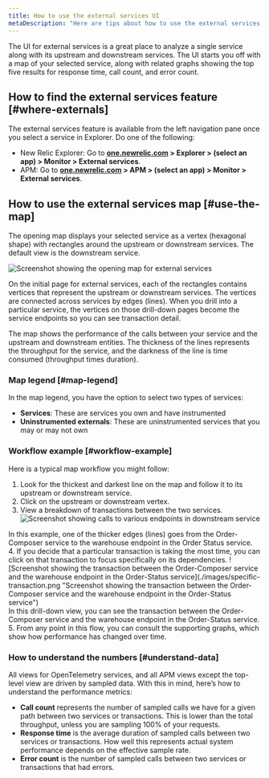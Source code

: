 ```yaml
---
title: How to use the external services UI
metaDescription: "Here are tips about how to use the external services UI"
---
```


The UI for external services is a great place to analyze a single service along with its upstream and downstream services. The UI starts you off with a map of your selected service, along with related graphs showing the top five results for response time, call count, and error count.

## How to find the external services feature [#where-externals]

The external services feature is available from the left navigation pane once you select a service in Explorer. Do one of the following:

   * New Relic Explorer: Go to **[one.newrelic.com](https://one.newrelic.com) > Explorer > (select an app) > Monitor > External services**.
   * APM: Go to **[one.newrelic.com](https://one.newrelic.com) > APM > (select an app) > Monitor > External services**.

## How to use the external services map [#use-the-map]

The opening map displays your selected service as a vertex (hexagonal shape) with rectangles around the upstream or downstream services. The default view is the downstream service. 

![Screenshot showing the opening map for external services](./images/intro-example.png "Screenshot showing the opening map for external services")

On the initial page for external services, each of the rectangles contains vertices that represent the upstream or downstream services. The vertices are connected across services by edges (lines). When you drill into a particular service, the vertices on those drill-down pages become the service endpoints so you can see transaction detail.

The map shows the performance of the calls between your service and the upstream and downstream entities. The thickness of the lines represents the throughput for the service, and the darkness of the line is time consumed (throughput times duration).

### Map legend [#map-legend]

In the map legend, you have the option to select two types of services:

  * **Services**: These are services you own and have instrumented
  * **Uninstrumented externals**: These are uninstrumented services that you may or may not own

### Workflow example [#workflow-example]

Here is a typical map workflow you might follow:

1. Look for the thickest and darkest line on the map and follow it to its upstream or downstream service.
2. Click on the upstream or downstream vertex.
3. View a breakdown of transactions between the two services.
![Screenshot showing calls to various endpoints in downstream service](./images/downstream-endpoints.png "Screenshot showing calls to various endpoints in downstream service")
<figcaption>In this example, one of the thicker edges (lines) goes from the Order-Composer service to the warehouse endpoint in the Order Status service.</figcaption>
4. If you decide that a particular transaction is taking the most time, you can click on that transaction to focus specifically on its dependencies.
![Screenshot showing the transaction between the Order-Composer service and the warehouse endpoint in the Order-Status service](./images/specific-transaction.png "Screenshot showing the transaction between the Order-Composer service and the warehouse endpoint in the Order-Status service")
<figcaption>In this drill-down view, you can see the transaction between the Order-Composer service and the warehouse endpoint in the Order-Status service.</figcaption>
5. From any point in this flow, you can consult the supporting graphs, which show how performance has changed over time. 

### How to understand the numbers [#understand-data]

All views for OpenTelemetry services, and all APM views except the top-level view are driven by sampled data. With this in mind, here’s how to understand the performance metrics:

  * **Call count** represents the number of sampled calls we have for a given path between two services or transactions. This is lower than the total throughput, unless you are sampling 100% of your requests.
  * **Response time** is the average duration of sampled calls between two services or transactions. How well this represents actual system performance depends on the effective sample rate.
  * **Error count** is the number of sampled calls between two services or transactions that had errors.

